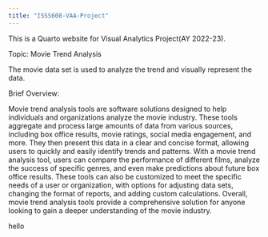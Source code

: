 ```yaml
---
title: "ISSS608-VAA-Project"
---
```


This is a Quarto website for Visual Analytics Project(AY 2022-23).

Topic: Movie Trend Analysis

The movie data set is used to analyze the trend and visually represent the data.

Brief Overview:

Movie trend analysis tools are software solutions designed to help individuals and organizations analyze the movie industry. These tools aggregate and process large amounts of data from various sources, including box office results, movie ratings, social media engagement, and more. They then present this data in a clear and concise format, allowing users to quickly and easily identify trends and patterns. With a movie trend analysis tool, users can compare the performance of different films, analyze the success of specific genres, and even make predictions about future box office results. These tools can also be customized to meet the specific needs of a user or organization, with options for adjusting data sets, changing the format of reports, and adding custom calculations. Overall, movie trend analysis tools provide a comprehensive solution for anyone looking to gain a deeper understanding of the movie industry.

hello
